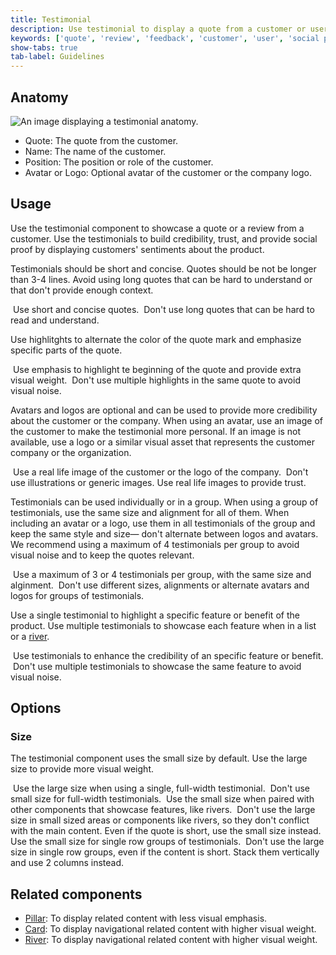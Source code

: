 ```yaml
---
title: Testimonial
description: Use testimonial to display a quote from a customer or user.
keywords: ['quote', 'review', 'feedback', 'customer', 'user', 'social proof']
show-tabs: true
tab-label: Guidelines
---
```


## Anatomy

![An image displaying a testimonial anatomy.](https://github.com/primer/brand/assets/912236/5072db4b-446f-4091-be35-48cc020d51ba)

- Quote: The quote from the customer.
- Name: The name of the customer.
- Position: The position or role of the customer.
- Avatar or Logo: Optional avatar of the customer or the company logo.

## Usage

Use the testimonial component to showcase a quote or a review from a customer. Use the testimonials to build credibility, trust, and provide social proof by displaying customers' sentiments about the product.

Testimonials should be short and concise. Quotes should be not be longer than 3-4 lines. Avoid using long quotes that can be hard to understand or that don't provide enough context.

<DoDontContainer>
  <Do>
    <img src="https://github.com/primer/brand/assets/912236/ca8b16f9-ada6-49b7-a627-db039f5bd3d9" alt="" />
    <Caption>Use short and concise quotes.</Caption>
  </Do>
  <Dont>
    <img src="https://github.com/primer/brand/assets/912236/bb0ae79c-244f-4cdb-83e2-655bd99ee67e" alt="" />
    <Caption>Don't use long quotes that can be hard to read and understand.</Caption>
  </Dont>
</DoDontContainer>

Use highlitghts to alternate the color of the quote mark and emphasize specific parts of the quote.

<DoDontContainer>
  <Do>
    <img src="https://github.com/primer/brand/assets/912236/0f81c397-c992-41be-8242-4d8500744213" alt="" />
    <Caption>Use emphasis to highlight te beginning of the quote and provide extra visual weight.</Caption>
  </Do>
  <Dont>
    <img src="https://github.com/primer/brand/assets/912236/107d6fc4-7010-4a7c-859b-6a15b2ad6cc8" alt="" />
    <Caption>Don't use multiple highlights in the same quote to avoid visual noise.</Caption>
  </Dont>
</DoDontContainer>

Avatars and logos are optional and can be used to provide more credibility about the customer or the company. When using an avatar, use an image of the customer to make the testimonial more personal. If an image is not available, use a logo or a similar visual asset that represents the customer company or the organization.

<DoDontContainer>
  <Do>
    <img src="https://github.com/primer/brand/assets/912236/ed537938-cc59-4d02-9285-878ea03c6f5f" alt="" />
    <Caption>Use a real life image of the customer or the logo of the company.</Caption>
  </Do>
  <Dont>
    <img src="https://github.com/primer/brand/assets/912236/6320c943-64e7-4ed3-b337-3734372dcf16" alt="" />
    <Caption>Don't use illustrations or generic images. Use real life images to provide trust.</Caption>
  </Dont>
</DoDontContainer>

Testimonials can be used individually or in a group. When using a group of testimonials, use the same size and alignment for all of them. When including an avatar or a logo, use them in all testimonials of the group and keep the same style and size— don't alternate between logos and avatars. We recommend using a maximum of 4 testimonials per group to avoid visual noise and to keep the quotes relevant.

<DoDontContainer stacked>
  <Do>
    <img src="https://github.com/primer/brand/assets/912236/fc8eb38a-c765-4730-8c27-98d460d2c03e" alt="" />
    <Caption>Use a maximum of 3 or 4 testimonials per group, with the same size and alginment.</Caption>
  </Do>
  <Dont>
    <img src="https://github.com/primer/brand/assets/912236/b8b84d81-e71e-4d44-87c7-d227222f2bc7" alt="" />
    <Caption>Don't use different sizes, alignments or alternate avatars and logos for groups of testimonials.</Caption>
  </Dont>
</DoDontContainer>

Use a single testimonial to highlight a specific feature or benefit of the product. Use multiple testimonials to showcase each feature when in a list or a [river](/components/River).

<DoDontContainer>
  <Do>
    <img src="https://github.com/primer/brand/assets/912236/e6e233fd-46e1-4d7f-8b07-39bb9169d8d8" alt="" />
    <Caption>Use testimonials to enhance the credibility of an specific feature or benefit.</Caption>
  </Do>
  <Dont>
    <img src="https://github.com/primer/brand/assets/912236/841d578b-e353-4dee-acbb-5c8bc3e7c356" alt="" />
    <Caption>Don't use multiple testimonials to showcase the same feature to avoid visual noise.</Caption>
  </Dont>
</DoDontContainer>

## Options

### Size

The testimonial component uses the small size by default. Use the large size to provide more visual weight.

<DoDontContainer>
  <Do>
    <img src="https://github.com/primer/brand/assets/912236/3eae1c3c-9a8d-4452-8f3a-a973fa103bd3" alt="" />
    <Caption>Use the large size when using a single, full-width testimonial.</Caption>
  </Do>
  <Dont>
    <img src="https://github.com/primer/brand/assets/912236/163324a6-0276-4aa9-94f0-e38d4aea8a3e" alt="" />
    <Caption>Don't use small size for full-width testimonials.</Caption>
  </Dont>
</DoDontContainer>

<DoDontContainer>
  <Do>
    <img src="https://github.com/primer/brand/assets/912236/58036813-77a1-4af6-a2dc-d2ce05ac085d" alt="" />
    <Caption>Use the small size when paired with other components that showcase features, like rivers.</Caption>
  </Do>
  <Dont>
    <img src="https://github.com/primer/brand/assets/912236/626bae6a-4bdb-42cb-8b82-2f6615f83283" alt="" />
    <Caption>
      Don't use the large size in small sized areas or components like rivers, so they don't conflict with the main
      content. Even if the quote is short, use the small size instead.
    </Caption>
  </Dont>
</DoDontContainer>

<DoDontContainer stacked>
  <Do>
    <img src="https://github.com/primer/brand/assets/912236/5ac744e5-045c-4acc-8dee-38ebc740a8e4" alt="" />
    <Caption>Use the small size for single row groups of testimonials.</Caption>
  </Do>
  <Dont>
    <img src="https://github.com/primer/brand/assets/912236/ef1e9bdb-2ab8-457f-b54b-ae224c9119c1" alt="" />
    <Caption>
      Don't use the large size in single row groups, even if the content is short. Stack them vertically and use 2
      columns instead.
    </Caption>
  </Dont>
</DoDontContainer>

## Related components

- [Pillar](/components/Pillar): To display related content with less visual emphasis.
- [Card](/components/Card): To display navigational related content with higher visual weight.
- [River](/components/River): To display navigational related content with higher visual weight.
